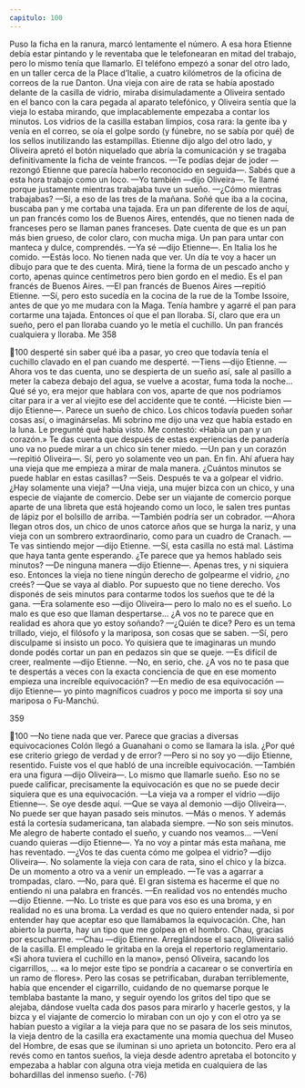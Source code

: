 ```yaml
---
capitulo: 100
---
```


Puso la ficha en la ranura, marcó lentamente el número. A esa hora Etienne
debía estar pintando y le reventaba que le telefonearan en mitad del trabajo, pero
lo mismo tenía que llamarlo. El teléfono empezó a sonar del otro lado, en un
taller cerca de la Place d’Italie, a cuatro kilómetros de la oficina de correos de la
rue Danton. Una vieja con aire de rata se había apostado delante de la casilla de
vidrio, miraba disimuladamente a Oliveira sentado en el banco con la cara
pegada al aparato telefónico, y Oliveira sentía que la vieja lo estaba mirando, que
implacablemente empezaba a contar los minutos. Los vidrios de la casilla
estaban limpios, cosa rara: la gente iba y venía en el correo, se oía el golpe sordo
(y fúnebre, no se sabía por qué) de los sellos inutilizando las estampillas. Etienne
dijo algo del otro lado, y Oliveira apretó el botón niquelado que abría la
comunicación y se tragaba definitivamente la ficha de veinte francos.
—Te podías dejar de joder —rezongó Etienne que parecía haberlo reconocido
en seguida—. Sabés que a esta hora trabajo como un loco.
—Yo también —dijo Oliveira—. Te llamé porque justamente mientras
trabajaba tuve un sueño.
—¿Cómo mientras trabajabas?
—Sí, a eso de las tres de la mañana. Soñé que iba a la cocina, buscaba pan y
me cortaba una tajada. Era un pan diferente de los de aquí, un pan francés como
los de Buenos Aires, entendés, que no tienen nada de franceses pero se llaman
panes franceses. Date cuenta de que es un pan más bien grueso, de color claro,
con mucha miga. Un pan para untar con manteca y dulce, comprendés.
—Ya sé —dijo Etienne—. En Italia los he comido.
—Estás loco. No tienen nada que ver. Un día te voy a hacer un dibujo para
que te des cuenta. Mirá, tiene la forma de un pescado ancho y corto, apenas
quince centímetros pero bien gordo en el medio. Es el pan francés de Buenos
Aires.
—El pan francés de Buenos Aires —repitió Etienne.
—Sí, pero esto sucedía en la cocina de la rue de la Tombe Issoire, antes de que
yo me mudara con la Maga. Tenía hambre y agarré el pan para cortarme una
tajada. Entonces oí que el pan lloraba. Sí, claro que era un sueño, pero el pan
lloraba cuando yo le metía el cuchillo. Un pan francés cualquiera y lloraba. Me
358

100
desperté sin saber qué iba a pasar, yo creo que todavía tenía el cuchillo clavado
en el pan cuando me desperté.
—Tiens —dijo Etienne.
—Ahora vos te das cuenta, uno se despierta de un sueño así, sale al pasillo a
meter la cabeza debajo del agua, se vuelve a acostar, fuma toda la noche... Qué sé
yo, era mejor que hablara con vos, aparte de que nos podríamos citar para ir a
ver al viejito ese del accidente que te conté.
—Hiciste bien —dijo Etienne—. Parece un sueño de chico. Los chicos todavía
pueden soñar cosas así, o imaginárselas. Mi sobrino me dijo una vez que había
estado en la luna. Le pregunté qué había visto. Me contestó: «Había un pan y un
corazón.» Te das cuenta que después de estas experiencias de panadería uno va
no puede mirar a un chico sin tener miedo.
—Un pan y un corazón —repitió Oliveira—. Sí, pero yo solamente veo un
pan. En fin. Ahí afuera hay una vieja que me empieza a mirar de mala manera.
¿Cuántos minutos se puede hablar en estas casillas?
—Seis. Después te va a golpear el vidrio. ¿Hay solamente una vieja?
—Una vieja, una mujer bizca con un chico, y una especie de viajante de
comercio. Debe ser un viajante de comercio porque aparte de una libreta que está
hojeando como un loco, le salen tres puntas de lápiz por el bolsillo de arriba.
—También podría ser un cobrador.
—Ahora llegan otros dos, un chico de unos catorce años que se hurga la nariz,
y una vieja con un sombrero extraordinario, como para un cuadro de Cranach.
—Te vas sintiendo mejor —dijo Etienne.
—Sí, esta casilla no está mal. Lástima que haya tanta gente esperando. ¿Te
parece que ya hemos hablado seis minutos?
—De ninguna manera —dijo Etienne—. Apenas tres, y ni siquiera eso.
Entonces la vieja no tiene ningún derecho de golpearme el vidrio, ¿no creés?
—Que se vaya al diablo. Por supuesto que no tiene derecho. Vos disponés de
seis minutos para contarme todos los sueños que te dé la gana.
—Era solamente eso —dijo Oliveira— pero lo malo no es el sueño. Lo malo es
que eso que llaman despertarse... ¿A vos no te parece que en realidad es ahora
que yo estoy soñando?
—¿Quién te dice? Pero es un tema trillado, viejo, el filósofo y la mariposa, son
cosas que se saben.
—Sí, pero disculpame si insisto un poco. Yo quisiera que te imaginaras un
mundo donde podés cortar un pan en pedazos sin que se queje.
—Es difícil de creer, realmente —dijo Etienne.
—No, en serio, che. ¿A vos no te pasa que te despertás a veces con la exacta
conciencia de que en ese momento empieza una increíble equivocación?
—En medio de esa equivocación —dijo Etienne— yo pinto magníficos
cuadros y poco me importa si soy una mariposa o Fu-Manchú.

359

100
—No tiene nada que ver. Parece que gracias a diversas equivocaciones Colón
llegó a Guanahani o como se llamara la isla. ¿Por qué ese criterio griego de
verdad y de error?
—Pero si no soy yo —dijo Etienne, resentido. Fuiste vos el que habló de una
increíble equivocación.
—También era una figura —dijo Oliveira—. Lo mismo que llamarle sueño.
Eso no se puede calificar, precisamente la equivocación es que no se puede decir
siquiera que es una equivocación.
—La vieja va a romper el vidrio —dijo Etienne—. Se oye desde aquí.
—Que se vaya al demonio —dijo Oliveira—. No puede ser que hayan pasado
seis minutos.
—Más o menos. Y además está la cortesía sudamericana, tan alabada siempre.
—No son seis minutos. Me alegro de haberte contado el sueño, y cuando nos
veamos...
—Vení cuando quieras —dijo Etienne—. Ya no voy a pintar más esta mañana,
me has reventado.
—¿Vos te das cuenta cómo me golpea el vidrio? —dijo Oliveira—. No
solamente la vieja con cara de rata, sino el chico y la bizca. De un momento a otro
va a venir un empleado.
—Te vas a agarrar a trompadas, claro.
—No, para qué. El gran sistema es hacerme el que no entiendo ni una palabra
en francés.
—En realidad vos no entendés mucho —dijo Etienne.
—No. Lo triste es que para vos eso es una broma, y en realidad no es una
broma. La verdad es que no quiero entender nada, si por entender hay que
aceptar eso que llamábamos la equivocación. Che, han abierto la puerta, hay un
tipo que me golpea en el hombro. Chau, gracias por escucharme.
—Chau —dijo Etienne.
Arreglándose el saco, Oliveira salió de la casilla. El empleado le gritaba en la
oreja el repertorio reglamentario. «Si ahora tuviera el cuchillo en la mano», pensó
Oliveira, sacando los cigarrillos, … «a lo mejor este tipo se pondría a cacarear o
se convertiría en un ramo de flores». Pero las cosas se petrificaban, duraban
terriblemente, había que encender el cigarrillo, cuidando de no quemarse porque
le temblaba bastante la mano, y seguir oyendo los gritos del tipo que se alejaba,
dándose vuelta cada dos pasos para mirarlo y hacerle gestos, y la bizca y el
viajante de comercio lo miraban con un ojo y con el otro ya se habían puesto a
vigilar a la vieja para que no se pasara de los seis minutos, la vieja dentro de la
casilla era exactamente una momia quechua del Museo del Hombre, de esas que
se iluminan si uno aprieta un botoncito. Pero era al revés como en tantos sueños,
la vieja desde adentro apretaba el botoncito y empezaba a hablar con alguna otra
vieja metida en cualquiera de las bohardillas del inmenso sueño.
(-76)
